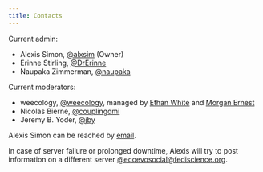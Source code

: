 ```yaml
---
title: Contacts
---
```


Current admin:

* Alexis Simon, [@alxsim](https://ecoevo.social/@alxsim) (Owner)
* Erinne Stirling, [@DrErinne](https://ecoevo.social/@DrErinne)
* Naupaka Zimmerman, [@naupaka](https://ecoevo.social/@naupaka)

Current moderators:

* weecology, [@weecology](https://ecoevo.social/@weecology),
	managed by [Ethan White](https://hachyderm.io/@ethanwhite) and [Morgan Ernest](https://mastodon.social/@skmorgane)
* Nicolas Bierne, [@couplingdmi](https://ecoevo.social/@couplingdmi)
* Jeremy B. Yoder, [@jby](https://ecoevo.social/@jby)

Alexis Simon can be reached by [email](mailto:alexis.simon@ecoevo.social).

In case of server failure or prolonged downtime,
Alexis will try to post information on a different server [@ecoevosocial@fediscience.org](https://fediscience.org/@ecoevosocial).
